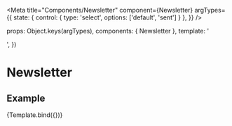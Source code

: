 
<Meta
  title="Components/Newsletter"
  component={Newsletter}
  argTypes={{
    state: { control: { type: 'select', options: ['default', 'sent'] } },
  }} />

  props: Object.keys(argTypes),
  components: { Newsletter },
  template: '<main><Newsletter :state="state"/></main>',
})


# Newsletter

## Example

<Canvas>
  <Story
    name="Example"
    args={{
      state: 'default'
    }}
  >
    {Template.bind({})}
  </Story>
</Canvas>

<ArgsTable story="Example" />
